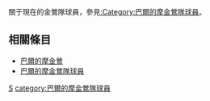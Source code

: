 {{Catnav|頁面分類|...|棒球|棒球選手|美國職棒大聯盟球員}}
{{Catnav|頁面分類|...|美國棒球|美國職棒大聯盟|美國職棒大聯盟球員}}
關于現在的金鶯隊球員，參見[[:Category:巴爾的摩金鶯隊球員|:Category:巴爾的摩金鶯隊球員]]。

{{CatAutoTOC}}
==相關條目==
*[[巴爾的摩金鶯|巴爾的摩金鶯]]
*[[:Category:巴爾的摩金鶯隊球員|巴爾的摩金鶯隊球員]]

[[category:美國職棒大聯盟各隊球員|S]]
[[category:巴爾的摩金鶯隊球員‎|category:巴爾的摩金鶯隊球員‎]]